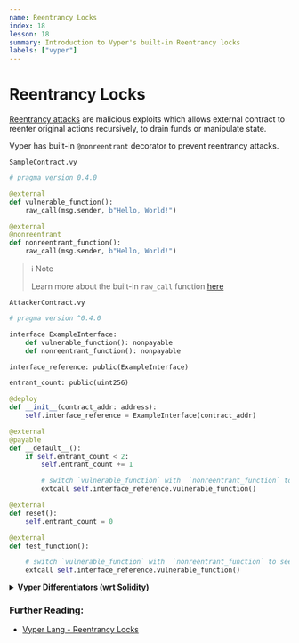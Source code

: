 ```yaml
---
name: Reentrancy Locks
index: 18
lesson: 18
summary: Introduction to Vyper's built-in Reentrancy locks
labels: ["vyper"]
---
```


# Reentrancy Locks

[Reentrancy attacks](https://owasp.org/www-project-smart-contract-top-10/2023/en/src/SC01-reentrancy-attacks.html#:~:text=A%20reentrancy%20attack%20exploits%20the,withdrawals%2C%20using%20the%20same%20state.) are malicious exploits which allows external contract to reenter original actions recursively, to drain funds or manipulate state.

Vyper has built-in `@nonreentrant` decorator to prevent reentrancy attacks.

`SampleContract.vy`

```python
# pragma version 0.4.0

@external
def vulnerable_function():
    raw_call(msg.sender, b"Hello, World!")

@external
@nonreentrant
def nonreentrant_function():
    raw_call(msg.sender, b"Hello, World!")
```

> ℹ️ Note
>
> Learn more about the built-in `raw_call` function [here](https://docs.vyperlang.org/en/latest/built-in-functions.html#raw_call)

`AttackerContract.vy`

```python
# pragma version ^0.4.0

interface ExampleInterface:
    def vulnerable_function(): nonpayable
    def nonreentrant_function(): nonpayable

interface_reference: public(ExampleInterface)

entrant_count: public(uint256)

@deploy
def __init__(contract_addr: address):
    self.interface_reference = ExampleInterface(contract_addr)

@external
@payable
def __default__():
    if self.entrant_count < 2:
        self.entrant_count += 1

        # switch `vulnerable_function` with  `nonreentrant_function` to see the difference
        extcall self.interface_reference.vulnerable_function()

@external
def reset():
    self.entrant_count = 0

@external
def test_function():

    # switch `vulnerable_function` with  `nonreentrant_function` to see the difference
    extcall self.interface_reference.vulnerable_function()
```

<details>
  <summary>
    <strong>Vyper Differentiators (wrt Solidity)</strong>
  </summary>
  <ul>
    <li>
      Vyper has built-in Reentrancy lock (`@nonreentrant`) to prevent reentrancy
      attacks.
    </li>
  </ul>
</details>

### Further Reading:

- [Vyper Lang - Reentrancy Locks](https://docs.vyperlang.org/en/stable/control-structures.html#Reentrancy-locks)
